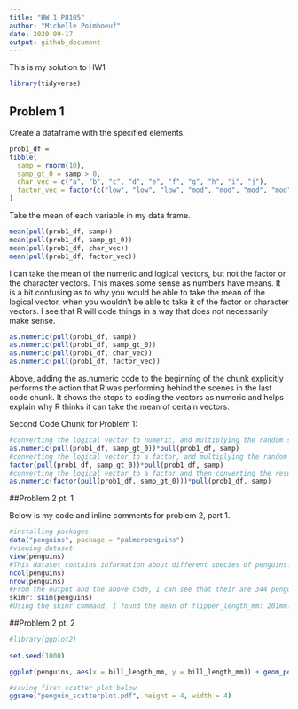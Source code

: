 ```yaml
---
title: "HW 1 P8105"
author: "Michelle Poimboeuf"
date: 2020-09-17
output: github_document
---
```


This is my solution to HW1

```r
library(tidyverse)
```

## Problem 1

Create a dataframe with the specified elements.

```r
prob1_df = 
tibble(
  samp = rnorm(10),
  samp_gt_0 = samp > 0, 
  char_vec = c("a", "b", "c", "d", "e", "f", "g", "h", "i", "j"),
  factor_vec = factor(c("low", "low", "low", "mod", "mod", "mod", "mod", "high", "high", "high"))
)
```

Take the mean of each variable in my data frame. 

```r
mean(pull(prob1_df, samp))
mean(pull(prob1_df, samp_gt_0))
mean(pull(prob1_df, char_vec))
mean(pull(prob1_df, factor_vec))
```
I can take the mean of the numeric and logical vectors, but not the factor or the character vectors. 
This makes some sense as numbers have means. It is a bit confusing as to why you would be able to take the
mean of the logical vector, when you wouldn't be able to take it of the factor or character vectors. I see that R will code things in a way that does not necessarily make sense. 

```r
as.numeric(pull(prob1_df, samp))
as.numeric(pull(prob1_df, samp_gt_0))
as.numeric(pull(prob1_df, char_vec))
as.numeric(pull(prob1_df, factor_vec))
```

Above, adding the as.numeric code to the beginning of the chunk explicitly performs the action that R was performing behind the scenes in the last code chunk. It shows the steps to coding the vectors as numeric and helps explain why R thinks it can take the mean of certain vectors. 

Second Code Chunk for Problem 1:

```r
#converting the logical vector to numeric, and multiplying the random sample by the result
as.numeric(pull(prob1_df, samp_gt_0))*pull(prob1_df, samp)
#converting the logical vector to a factor, and multiplying the random sample by the result
factor(pull(prob1_df, samp_gt_0))*pull(prob1_df, samp)
#converting the logical vector to a factor and then converting the result to numeric, and multiply the random sample by the result
as.numeric(factor(pull(prob1_df, samp_gt_0)))*pull(prob1_df, samp)
```

##Problem 2 pt. 1

Below is my code and inline comments for problem 2, part 1.
```r
#installing packages
data("penguins", package = "palmerpenguins")
#viewing dataset
view(penguins)
#This dataset contains information about different species of penguins. It includes information on their species, the island they come from, their bill length/depth in millimeters, their flipper length in millimeters, their body mass in grams, sex, and a corresponding year (2007-2009). It is input as individual level data.
ncol(penguins)
nrow(penguins)
#From the output and the above code, I can see that their are 344 penguins (rows) and 8 variables (columns).
skimr::skim(penguins)
#Using the skimr command, I found the mean of flipper_length_mm: 201mm.
```

##Problem 2 pt. 2

```r
#library(ggplot2)
    
set.seed(1000)

ggplot(penguins, aes(x = bill_length_mm, y = bill_length_mm)) + geom_point(aes(color = species))

#saving first scatter plot below
ggsave("penguin_scatterplot.pdf", height = 4, width = 4)
```

